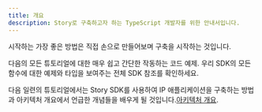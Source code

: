 ```yaml
---
title: 개요
description: Story로 구축하고자 하는 TypeScript 개발자를 위한 안내서입니다.
---
```


시작하는 가장 좋은 방법은 직접 손으로 만들어보며 구축을 시작하는 것입니다.

<CardGroup cols={2}>
  <Card title="작동하는 코드 예제" href="https://github.com/storyprotocol/typescript-tutorial" icon="thumbs-up">
    다음의 모든 튜토리얼에 대한 매우 쉽고 간단한 작동하는 코드 예제.
  </Card>

  <Card title="SDK 참조" href="/sdk-reference" icon="books">
    우리 SDK의 모든 함수에 대한 예제와 타입을 보여주는 전체 SDK 참조를 확인하세요.
  </Card>
</CardGroup>

다음 일련의 튜토리얼에서는 Story SDK를 사용하여 IP 애플리케이션을 구축하는 방법과 아키텍처 개요에서 언급한 개념들을 배우게 될 것입니다.[아키텍처 개요](/concepts/overview).
